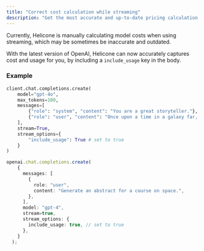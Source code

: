 ```yaml
---
title: "Correct cost calculation while streaming"
description: "Get the most accurate and up-to-date pricing calculation."
---
```


Currently, Helicone is manually calculating model costs when using streaming, which may be sometimes be inaccurate and outdated. 

With the latest version of OpenAI, Helicone can now accurately captures cost and usage for you, by including a `include_usage` key in the body. 



### Example 

<CodeGroup>

```python Python
client.chat.completions.create(
    model="gpt-4o",
    max_tokens=100,
    messages=[
        {"role": "system", "content": "You are a great storyteller."},
        {"role": "user", "content": "Once upon a time in a galaxy far, far away..."}
    ],
    stream=True,
    stream_options={
        "include_usage": True # set to true
    }
)
```

```ts Typescript
openai.chat.completions.create(
    {
      messages: [
        {
          role: "user",
          content: "Generate an abstract for a course on space.",
        },
      ],
      model: "gpt-4",
      stream=true,
      stream_options: {
        include_usage: true, // set to true
      },
    }
  );
```

</CodeGroup>

